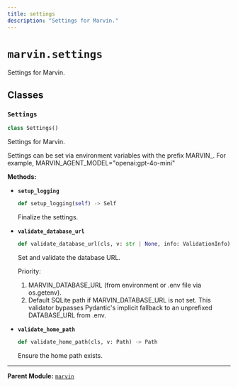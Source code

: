 ```yaml
---
title: settings
description: "Settings for Marvin."
---
```


# `marvin.settings`
Settings for Marvin.

## Classes

### `Settings`
```python
class Settings()
```
Settings for Marvin.

Settings can be set via environment variables with the prefix MARVIN_. For
example, MARVIN_AGENT_MODEL="openai:gpt-4o-mini"

**Methods:**

- **`setup_logging`**
  ```python
  def setup_logging(self) -> Self
  ```
  Finalize the settings.
- **`validate_database_url`**
  ```python
  def validate_database_url(cls, v: str | None, info: ValidationInfo) -> str
  ```
  Set and validate the database URL.
  
  Priority:
  1. MARVIN_DATABASE_URL (from environment or .env file via os.getenv).
  2. Default SQLite path if MARVIN_DATABASE_URL is not set.
  This validator bypasses Pydantic's implicit fallback to an unprefixed DATABASE_URL from .env.
- **`validate_home_path`**
  ```python
  def validate_home_path(cls, v: Path) -> Path
  ```
  Ensure the home path exists.

---

**Parent Module:** [`marvin`](marvin)
